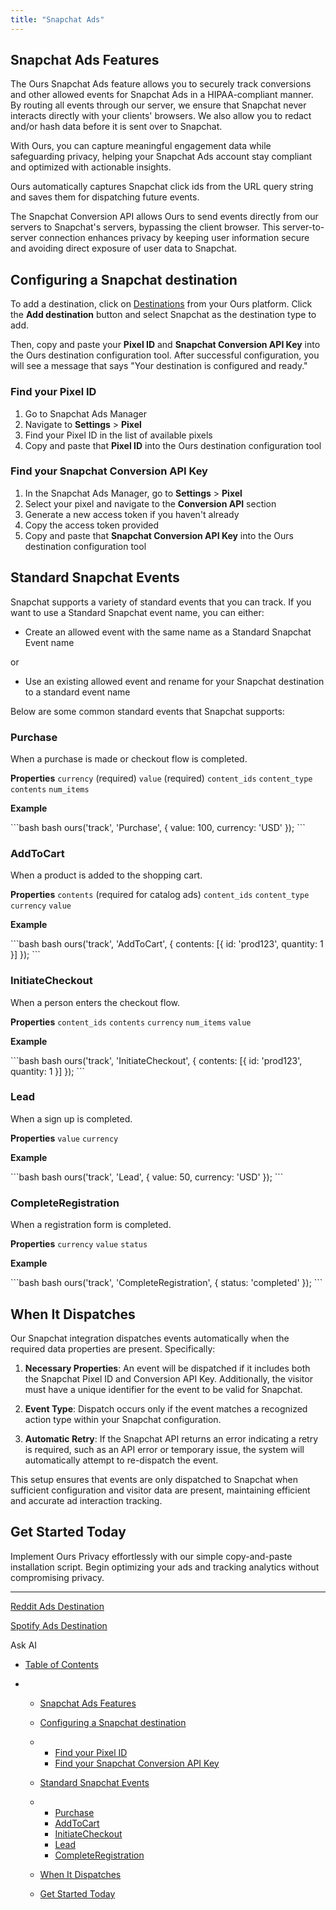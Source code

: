 ```yaml
---
title: "Snapchat Ads"
---
```


## Snapchat Ads Features

The Ours Snapchat Ads feature allows you to securely track conversions and other allowed events for Snapchat Ads in a HIPAA-compliant manner. By routing all events through our server, we ensure that Snapchat never interacts directly with your clients' browsers. We also allow you to redact and/or hash data before it is sent over to Snapchat.

With Ours, you can capture meaningful engagement data while safeguarding privacy, helping your Snapchat Ads account stay compliant and optimized with actionable insights.

Ours automatically captures Snapchat click ids from the URL query string and saves them for dispatching future events.

The Snapchat Conversion API allows Ours to send events directly from our servers to Snapchat's servers, bypassing the client browser. This server-to-server connection enhances privacy by keeping user information secure and avoiding direct exposure of user data to Snapchat.

## Configuring a Snapchat destination

To add a destination, click on [Destinations](https://app.oursprivacy.com/) from your Ours platform. Click the **Add destination** button and select Snapchat as the destination type to add.

Then, copy and paste your **Pixel ID** and **Snapchat Conversion API Key** into the Ours destination configuration tool. After successful configuration, you will see a message that says "Your destination is configured and ready."

### Find your Pixel ID

1. Go to Snapchat Ads Manager
2. Navigate to **Settings** > **Pixel**
3. Find your Pixel ID in the list of available pixels
4. Copy and paste that **Pixel ID** into the Ours destination configuration tool

### Find your Snapchat Conversion API Key

1. In the Snapchat Ads Manager, go to **Settings** > **Pixel**
2. Select your pixel and navigate to the **Conversion API** section
3. Generate a new access token if you haven't already
4. Copy the access token provided
5. Copy and paste that **Snapchat Conversion API Key** into the Ours destination configuration tool

## Standard Snapchat Events

Snapchat supports a variety of standard events that you can track. If you want to use a Standard Snapchat event name, you can either:

* Create an allowed event with the same name as a Standard Snapchat Event name

or

* Use an existing allowed event and rename for your Snapchat destination to a standard event name

Below are some common standard events that Snapchat supports:

### Purchase

When a purchase is made or checkout flow is completed.

**Properties** `currency` (required) `value` (required) `content_ids` `content_type` `contents` `num_items`

**Example**

<CodeGroup>
  ```bash bash
  ours('track', 'Purchase', { value: 100, currency: 'USD' });
  ```
</CodeGroup>

### AddToCart

When a product is added to the shopping cart.

**Properties** `contents` (required for catalog ads) `content_ids` `content_type` `currency` `value`

**Example**

<CodeGroup>
  ```bash bash
  ours('track', 'AddToCart', { contents: [{ id: 'prod123', quantity: 1 }] });
  ```
</CodeGroup>

### InitiateCheckout

When a person enters the checkout flow.

**Properties** `content_ids` `contents` `currency` `num_items` `value`

**Example**

<CodeGroup>
  ```bash bash
  ours('track', 'InitiateCheckout', { contents: [{ id: 'prod123', quantity: 1 }] });
  ```
</CodeGroup>

### Lead

When a sign up is completed.

**Properties** `value` `currency`

**Example**

<CodeGroup>
  ```bash bash
  ours('track', 'Lead', { value: 50, currency: 'USD' });
  ```
</CodeGroup>

### CompleteRegistration

When a registration form is completed.

**Properties** `currency` `value` `status`

**Example**

<CodeGroup>
  ```bash bash
  ours('track', 'CompleteRegistration', { status: 'completed' });
  ```
</CodeGroup>

## When It Dispatches

Our Snapchat integration dispatches events automatically when the required data properties are present. Specifically:

1. **Necessary Properties**: An event will be dispatched if it includes both the Snapchat Pixel ID and Conversion API Key. Additionally, the visitor must have a unique identifier for the event to be valid for Snapchat.

2. **Event Type**: Dispatch occurs only if the event matches a recognized action type within your Snapchat configuration.

3. **Automatic Retry**: If the Snapchat API returns an error indicating a retry is required, such as an API error or temporary issue, the system will automatically attempt to re-dispatch the event.

This setup ensures that events are only dispatched to Snapchat when sufficient configuration and visitor data are present, maintaining efficient and accurate ad interaction tracking.

## Get Started Today

Implement Ours Privacy effortlessly with our simple copy-and-paste installation script. Begin optimizing your ads and tracking analytics without compromising privacy.

***

[Reddit Ads Destination](/docs/reddit-ads)

[Spotify Ads Destination](/docs/spotify)

Ask AI

* [Table of Contents](#)

* * [Snapchat Ads Features](#snapchat-ads-features)

  * [Configuring a Snapchat destination](#configuring-a-snapchat-destination)

  * * [Find your Pixel ID](#find-your-pixel-id)
    * [Find your Snapchat Conversion API Key](#find-your-snapchat-conversion-api-key)

  * [Standard Snapchat Events](#standard-snapchat-events)

  * * [Purchase](#purchase)
    * [AddToCart](#addtocart)
    * [InitiateCheckout](#initiatecheckout)
    * [Lead](#lead)
    * [CompleteRegistration](#completeregistration)

  * [When It Dispatches](#when-it-dispatches)

  * [Get Started Today](#get-started-today)
